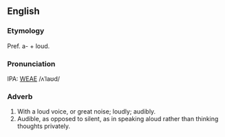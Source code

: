 ==English==
===Etymology===
Pref. a- + loud.

===Pronunciation===
IPA: [[WEAE]] /ʌˈlaʊd/

===Adverb===
# With a loud voice, or great noise; loudly; audibly.
# Audible, as opposed to silent, as in speaking aloud rather than thinking thoughts privately.